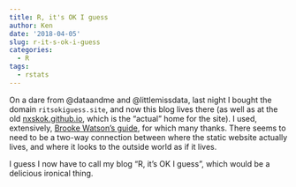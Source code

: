 ```yaml
---
title: R, it's OK I guess
author: Ken
date: '2018-04-05'
slug: r-it-s-ok-i-guess
categories:
  - R
tags:
  - rstats
---
```


On a dare from @dataandme and @littlemissdata, last night I bought the domain `ritsokiguess.site`, and now this blog lives there (as well as at the old [nxskok.github.io](http://nxskok.github.io), which is the "actual" home for the site). I used, extensively, [Brooke Watson's guide](http://blog.brooke.science/posts/custom-domain-hosting-with-github-and-namecheap/), for which many thanks. There seems to need to be a two-way connection between where the static website actually lives, and where it looks to the outside world as if it lives.

I guess I now have to call my blog "R, it's OK I guess", which would be a delicious ironical thing.
